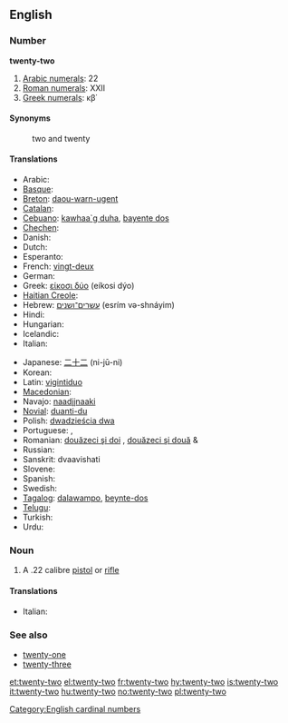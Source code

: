 ==English==

===Number===
'''twenty-two'''

# [[w:Arabic numerals|Arabic numerals]]: 22
# [[w:Roman numerals|Roman numerals]]: XXII
# [[w:Greek numerals|Greek numerals]]: κβ΄

====Synonyms====
: two and twenty

====Translations====
{{trans-top|twenty-two}}
* Arabic: {{Arab|[[اثنين وعشرين]]}} {{unicode|(’iθnēn wi-ʕišrīn)}}
* [[Basque]]: {{t|eu|hogeita bi|xs=Basque}}
* [[Breton]]: [[daou-warn-ugent]]
* [[Catalan]]: {{t+|ca|vint-i-dos}}
* [[Cebuano]]: [[kawhaa`g duha]], [[bayente dos]]
* [[Chechen]]: {{tø|ce|ткъе шиь|tr=tqe ši’}}
* Danish: {{t-|da|toogtyve}}
* Dutch: {{t-|nl|tweeëntwintig}}
* Esperanto: {{t-|eo|dudek du|xs=Esperanto}}
* French: [[vingt-deux]] {{m}}
* German: {{t+|de|zweiundzwanzig}}
* Greek: [[είκοσι δύο]] (eíkosi dýo)
* [[Haitian Creole]]: {{tø|ht|vennde}}
* Hebrew: [[עשרים־ושנים]] (esrím və-shnáyim)
* Hindi: {{t+|hi|बाईस|tr=baaees|xs=Hindi}}
* Hungarian: {{t+|hu|huszonkettő}}
* Icelandic: {{t+|is|tuttugu og tveir}}
* Italian: {{t+|it|ventidue}}
{{trans-mid}}
* Japanese: [[二十二]] (ni-jū-ni)
* Korean: {{t|ko|스물 둘|tr=seumul dul|sc=Hang}}
* Latin: [[vigintiduo]]
* [[Macedonian]]: {{t|mk|дваесет и два|tr=dváeset i dva}}
* Navajo: [[naadįįnaaki]]
* [[Novial]]: [[duanti-du]]
* Polish: [[dwadzieścia dwa]]
* Portuguese: {{t|pt|vinte e dois|m}}, {{t|pt|vinte e duas|f}}
* Romanian: [[douăzeci şi doi]] {{m}}, [[douăzeci şi două]] {{f}} & {{n}}
* Russian: {{t-|ru|двадцать два|tr=dvádtsat’ dva}}
* Sanskrit: dvaavi{{m}}shati
* Slovene: {{t|sl|dvaindvajset}}
* Spanish: {{t+|es|veintidós}}
* Swedish: {{t+|sv|tjugotvå}}
* [[Tagalog]]: [[dalawampo]], [[beynte-dos]]
* [[Telugu]]: {{t|te|ఇవరై రెండు|tr=iravai renDu}}
* Turkish: {{t-|tr|yirmi iki}}
* Urdu: {{t-|ur|بائیس|tr=baaees|xs=Urdu}}
{{trans-bottom}}

===Noun===
{{en-noun|sg=[[twenty]]-[[two]]}}

# A .22 calibre [[pistol]] or [[rifle]]

====Translations====
{{trans-top|.22 calibre pistol or rifle}}
* Italian: {{t+|it|ventidue|m}}
{{trans-mid}}
{{trans-bottom}}

===See also===
* [[twenty-one]]
* [[twenty-three]]

[[Category:English cardinal numbers]]

[[et:twenty-two]]
[[el:twenty-two]]
[[fr:twenty-two]]
[[hy:twenty-two]]
[[is:twenty-two]]
[[it:twenty-two]]
[[hu:twenty-two]]
[[no:twenty-two]]
[[pl:twenty-two]]
